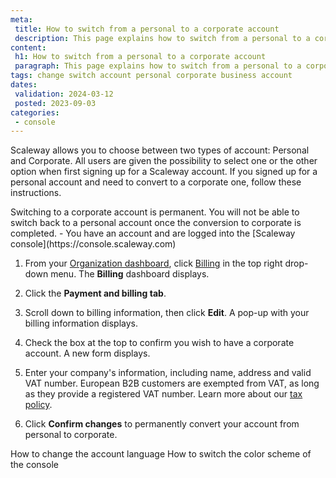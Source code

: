 ```yaml
---
meta:
 title: How to switch from a personal to a corporate account
 description: This page explains how to switch from a personal to a corporate account using the Scaleway console.
content:
 h1: How to switch from a personal to a corporate account
 paragraph: This page explains how to switch from a personal to a corporate account using the Scaleway console.
tags: change switch account personal corporate business account
dates:
 validation: 2024-03-12
 posted: 2023-09-03
categories:
 - console
---
```


Scaleway allows you to choose between two types of account: Personal and Corporate. All users are given the possibility to select one or the other option when first signing up for a Scaleway account. If you signed up for a personal account and need to convert to a corporate one, follow these instructions.

<Message type="important">
 Switching to a corporate account is permanent. You will not be able to switch back to a personal account once the conversion to corporate is completed.
</Message>

<Message type="requirement">
   - You have an account and are logged into the [Scaleway console](https://console.scaleway.com)
</Message>

1. From your [Organization dashboard](https://console.scaleway.com/organization), click [Billing](https://www.scaleway.com/en/docs/faq/billing) in the top right drop-down menu. The **Billing** dashboard displays.

2. Click the **Payment and billing tab**.

3. Scroll down to billing information, then click <Icon name="edit" /> **Edit**. A pop-up with your billing information displays.
    <Lightbox src="scaleway-billing-personal-info.webp" alt="" />
4. Check the box at the top to confirm you wish to have a corporate account. A new form displays.
    <Lightbox src="scaleway-billing-corporate-info.webp" alt="" />
5. Enter your company's information, including name, address and valid VAT number.
    <Message type="note">
    European B2B customers are exempted from VAT, as long as they provide a registered VAT number. Learn more about our [tax policy](/faq/billing/#do-the-prices-shown-on-the-website-include-eu-vat).
    </Message>
6. Click **Confirm changes** to permanently convert your account from personal to corporate.


<Navigation title="See also">
 <PreviousButton to="/console/account/how-to/change-language/">How to change the account language</PreviousButton>
 <NextButton to="/console/account/how-to/change-console-appearance/">How to switch the color scheme of the console</NextButton>
</Navigation>
